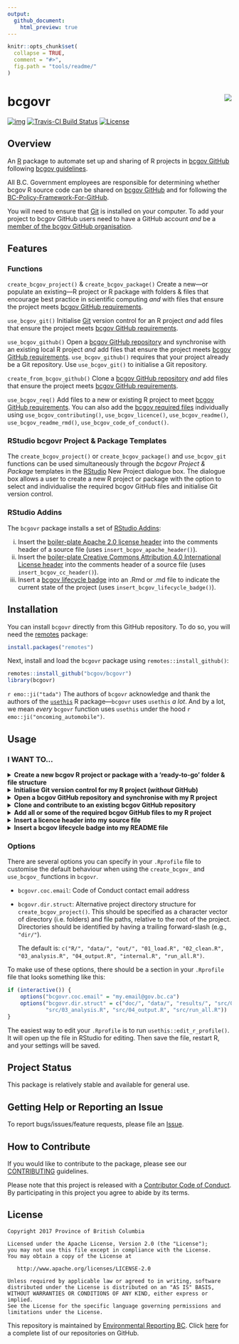 ```yaml
---
output:
  github_document:
    html_preview: true
---
```


<!-- README.md is generated from README.Rmd. Please edit README.Rmd (this file) -->

```r
knitr::opts_chunk$set(
  collapse = TRUE,
  comment = "#>",
  fig.path = "tools/readme/"
)

```

# bcgovr <img src="tools/readme/logo.png" align="right" />
[![img](https://img.shields.io/badge/Lifecycle-Stable-97ca00)](https://github.com/bcgov/repomountie/blob/8b2ebdc9756819625a56f7a426c29f99b777ab1d/doc/state-badges.md)
[![Travis-CI Build Status](https://travis-ci.org/bcgov/bcgovr.svg?branch=master)](https://travis-ci.org/bcgov/bcgovr)
[![License](https://img.shields.io/badge/License-Apache%202.0-blue.svg)](https://opensource.org/licenses/Apache-2.0)


## Overview

An [R](http://r-project.org) package to automate set up and sharing of R projects in [bcgov GitHub](https://github.com/bcgov) following [bcgov guidelines](https://github.com/bcgov/BC-Policy-Framework-For-GitHub).

All B.C. Government employees are responsible for determining whether bcgov R source code can be shared on [bcgov GitHub](https://github.com/bcgov) and for following the [BC-Policy-Framework-For-GitHub](https://github.com/bcgov/BC-Policy-Framework-For-GitHub).

You will need to ensure that [Git](https://git-scm.com/) is installed on your computer. To add your project to bcgov GitHub users need to have a GitHub account _and_ be a [member of the bcgov GitHub organisation](https://github.com/bcgov/BC-Policy-Framework-For-GitHub/blob/master/BC-Gov-Org-HowTo/Cheatsheet.md). 

## Features

### Functions

`create_bcgov_project()` & `create_bcgov_package()` Create a new&mdash;or populate an existing&mdash;R project or R package with folders & files that encourage best practice in scientific computing _and_ with files that ensure the project meets [bcgov GitHub requirements](https://github.com/bcgov/BC-Policy-Framework-For-GitHub/blob/master/BC-Gov-Org-HowTo/Cheatsheet.md).

`use_bcgov_git()` Initialise [Git](https://git-scm.com/) version control for an R project _and_ add files that ensure the project meets [bcgov GitHub requirements](https://github.com/bcgov/BC-Policy-Framework-For-GitHub/blob/master/BC-Gov-Org-HowTo/Cheatsheet.md).

`use_bcgov_github()` Open a [bcgov GitHub repository](https://github.com/bcgov) and synchronise with an existing local R project _and_ add files that ensure the project meets [bcgov GitHub requirements](https://github.com/bcgov/BC-Policy-Framework-For-GitHub/blob/master/BC-Gov-Org-HowTo/Cheatsheet.md). `use_bcgov_github()` requires that your project already be a Git repository. Use `use_bcgov_git()` to initialise a Git repository.

`create_from_bcgov_github()`  Clone a [bcgov GitHub repository](https://github.com/bcgov) _and_ add files that ensure the project meets [bcgov GitHub requirements](https://github.com/bcgov/BC-Policy-Framework-For-GitHub/blob/master/BC-Gov-Org-HowTo/Cheatsheet.md).

`use_bcgov_req()` Add files to a new or existing R project to meet [bcgov GitHub requirements](https://github.com/bcgov/BC-Policy-Framework-For-GitHub/blob/master/BC-Gov-Org-HowTo/Cheatsheet.md). You can also add the [bcgov required files](https://github.com/bcgov/BC-Policy-Framework-For-GitHub/blob/master/BC-Gov-Org-HowTo/Cheatsheet.md) individually using `use_bcgov_contributing()`, `use_bcgov_licence()`, `use_bcgov_readme()`, `use_bcgov_readme_rmd()`, `use_bcgov_code_of_conduct()`.


### RStudio bcgovr Project & Package Templates

The `create_bcgov_project()` or `create_bcgov_package()` and `use_bcgov_git` functions can be used simultaneously through the *bcgovr Project & Package* templates in the [RStudio](https://www.rstudio.com/) New Project dialogue box. The dialogue box allows a user to create a new R project or package with the option to select and individualise the required bcgov GitHub files and initialise Git version control.


### RStudio Addins

The `bcgovr` package installs a set of [RStudio Addins](https://rstudio.github.io/rstudioaddins/):

(i) Insert the [boiler-plate Apache 2.0 license header](https://github.com/bcgov/BC-Policy-Framework-For-GitHub/blob/master/BC-Open-Source-Development-Employee-Guide/Licenses.md) into the comments header of a source file (uses `insert_bcgov_apache_header()`).
(ii) Insert the [boiler-plate Creative Commons Attribution 4.0 International License header](https://github.com/bcgov/BC-Policy-Framework-For-GitHub/blob/master/BC-Open-Source-Development-Employee-Guide/Licenses.md) into the comments header of a source file (uses `insert_bcgov_cc_header()`).
(iii) Insert a [bcgov lifecycle badge](https://github.com/bcgov/repomountie/blob/8b2ebdc9756819625a56f7a426c29f99b777ab1d/doc/state-badges.md) into an .Rmd or .md file to indicate the current state of the project (uses `insert_bcgov_lifecycle_badge()`).


## Installation 

You can install `bcgovr` directly from this GitHub repository. To do so, you will need the [remotes](https://cran.r-project.org/package=remotes) package:

```r
install.packages("remotes")
```

Next, install and load the `bcgovr` package using `remotes::install_github()`:

```r
remotes::install_github("bcgov/bcgovr")
library(bcgovr)
```

`r emo::ji("tada")` The authors of `bcgovr` acknowledge and thank the authors of the [`usethis`](https://cran.r-project.org/package=usethis) R package&mdash;`bcgovr` uses `usethis` _a lot_. And by a lot, we mean _every_ `bcgovr` function uses `usethis` under the hood `r emo::ji("oncoming_automobile")`.


## Usage

### I WANT TO...

<details><summary><strong>Create a new bcgov R project or package with a 'ready-to-go' folder & file structure</strong></summary>

<br />

Create and open&mdash;or populate&mdash;a local R project using `bcgovr::create_bcgov_project()`. Be sure to either specify your local directory using the `path` argument, or `setwd("C:/my-new-project")` before running `create_bcgov_project()`. The template `bcgovr` folders and files and required bcgov GitHub files will be created in the new directory. For using different project templates, see the [Options](#options) section below. Type `?create_bcgov_project` in the R console for help.

```r
create_bcgov_project(path = "C:/my-new-project", coc_email = "my.email@gov.bc.ca") 
```

```
C:/my-new-project
├── 01_load.R
├── 02_clean.R
├── 03_analysis.R
├── 04_output.R
├── CODE_OF_CONDUCT.md
├── CONTRIBUTING.md
├── LICENSE
├── R
├── README.Rmd
├── data
├── my-new-project.Rproj
├── out
└── run_all.R
```


The `create_bcgov_package()` function is used the same way as `create_bcgov_project()` but will create all the folders & files to get started on creating an R package. Type `?create_bcgov_package` in the R console for help. The [R packages](http://r-pkgs.had.co.nz/) book by Hadley Wickham is a very useful resource if you are looking to create R packages.

```r
create_bcgov_package(path = "C:/mynewrpackage", coc_email = "my.email@gov.bc.ca") 
```

```
C:/mynewrpackage
├── CODE_OF_CONDUCT.md
├── CONTRIBUTING.md
├── DESCRIPTION
├── LICENSE
├── NAMESPACE
├── NEWS.md
├── R
├── README.Rmd
├── man
├── mynewrpackage.Rproj
└── vignettes
    └── mynewrpackage.Rmd
```

Users can also use the *bcgovr Project & Package* templates in the [RStudio](https://www.rstudio.com/) New Project dialogue box to create a new R project or package. The dialogue box provides the option to select and individualise the required bcgov GitHub files and initialise Git version control.

```r
knitr::include_graphics("tools/readme/proj_template1.png") 
knitr::include_graphics("tools/readme/proj_template2.png") 
knitr::include_graphics("tools/readme/proj_template3.png") 
```

<br />

</details>



<details><summary><strong>Initialise Git version control for my R project (<i>without</i> GitHub)</strong></summary>

<br />

Put your local R project under version control by initialising a [Git](https://git-scm.com/) repository using `use_bcgov_git()`&mdash;this automatically completes staging and committing of the initial folders & files inside the project. The `use_bcgov_git()` function also ensures the project has the required bcgov GitHub files. Type `?use_bcgov_git` in the R console for help.

```r
use_bcgov_git(coc_email = "my.email@gov.bc.ca") 
```

<br />

</details>



<details><summary><strong>Open a bcgov GitHub repository and synchronise with my R project</strong></summary>

<br />

Share your R project on [bcgov GitHub](https://github.com/bcgov) using `use_bcgov_github()`. This requires that your project already be a Git repository&mdash;use `use_bcgov_git()` to initialise a Git repository if necessary. The `use_bcgov_github()` function creates a repository on bcgov GitHub and adds and synchronises your local project with the newly created bcgov GitHub origin. The `use_bcgov_github()` function also ensures the project has the required bcgov GitHub files. Type `?use_bcgov_github` in the R console for help.

```r
use_bcgov_github(organisation = "bcgov", coc_email = "my.email@gov.bc.ca") 
```

<br />

</details>



<details><summary><strong>Clone and contribute to an existing bcgov GitHub repository</strong></summary>

<br />

Create a new local Git repository with a project or repository cloned from bcgov GitHub using `create_from_bcgov_github()`. The `create_from_bcgov_github()` function also ensures the project has the required bcgov GitHub files. Type `?create_from_bcgov_github` in the R console for help.

```r
create_from_bcgov_github(repo = "bcgov/bcgovr", destdir = "C:/my_directory") 
```

<br />

</details>



<details><summary><strong>Add all or some of the required bcgov GitHub files to my R project</strong></summary>

<br />

Add the [required bcgov GitHub](https://github.com/bcgov/BC-Policy-Framework-For-GitHub/blob/master/BC-Gov-Org-HowTo/Cheatsheet.md) files&mdash;a LICENCE, a README, a CODE OF CONDUCT and a CONTRIBUTING file&mdash;to any new or existing bcgov R project or package using `use_bcgov_req()`. Type `?use_bcgov_req` in the R console for help.

You can use the `licence`, `coc_email` & `rmarkdown` arguments to change the default Apache 2.0 License, add your contact details to the Code of Conduct, or decline a README.Rmd file&mdash;maybe you only want a README.md for the project?

```r
use_bcgov_req(licence = "cc-by", rmarkdown = FALSE, coc_email = "my.email@gov.bc.ca")
```

You can also add the individual required files as needed using:

```r
use_bcgov_licence()
use_bcgov_readme()
use_bcgov_contributing()
use_bcgov_code_of_conduct(coc_email = "my.email@gov.bc.ca")
```

<br />

</details>



<details><summary><strong>Insert a licence header into my source file</strong></summary>

<br />

Need to add that Apache 2.0 or Creative Commons License header to a source file? Just click-click:

![](tools/readme/bcgovr_addin_licence.gif)

You can also use `insert_bcgov_apache_header()` or `insert_bcgov_cc_header()`.

<br />

</details>



<details><summary><strong>Insert a bcgov lifecycle badge into my README file</strong></summary>

<br />

Want to add a lifecycle badge to your README file to indicate the current state of the project? Just click-click-click-click:

![](tools/readme/bcgovr_addin_badge.gif)

You can also use `insert_bcgov_lifecycle_badge("experimental")`. Type `?insert_bcgov_lifecycle_badge` in the R console for the list of badge options and other help.

</details>


### Options

There are several options you can specify in your `.Rprofile` file to customise the default behaviour when using the `create_bcgov_` and `use_bcgov_` functions in `bcgovr`.

* `bcgovr.coc.email`: Code of Conduct contact email address
* `bcgovr.dir.struct`: Alternative project directory structure for `create_bcgov_project()`. This should be specified as a character vector of directory (i.e. folders) and file paths, relative to the root of the project.  Directories should be identified by having a trailing forward-slash (e.g., `"dir/"`).
    
    The default is: `c("R/", "data/", "out/", "01_load.R", "02_clean.R", "03_analysis.R", "04_output.R", "internal.R", "run_all.R")`.

To make use of these options, there should be a section in your `.Rprofile` file that looks something like this:

```r
if (interactive()) {
    options("bcgovr.coc.email" = "my.email@gov.bc.ca")
    options("bcgovr.dir.struct" = c("doc/", "data/", "results/", "src/01_load.R", "src/02_clean.R",
            "src/03_analysis.R", "src/04_output.R", "src/run_all.R"))
}
```

The easiest way to edit your `.Rprofile` is to run `usethis::edit_r_profile()`. It will open 
up the file in RStudio for editing. Then save the file, restart R, and your settings 
will be saved.

## Project Status

This package is relatively stable and available for general use.

## Getting Help or Reporting an Issue

To report bugs/issues/feature requests, please file an [Issue](https://github.com/bcgov/bcgovr/issues/).


## How to Contribute

If you would like to contribute to the package, please see our 
[CONTRIBUTING](CONTRIBUTING.md) guidelines.

Please note that this project is released with a [Contributor Code of Conduct](CODE_OF_CONDUCT.md). By participating in this project you agree to abide by its terms.


## License

    Copyright 2017 Province of British Columbia

    Licensed under the Apache License, Version 2.0 (the "License");
    you may not use this file except in compliance with the License.
    You may obtain a copy of the License at 

       http://www.apache.org/licenses/LICENSE-2.0

    Unless required by applicable law or agreed to in writing, software
    distributed under the License is distributed on an "AS IS" BASIS,
    WITHOUT WARRANTIES OR CONDITIONS OF ANY KIND, either express or implied.
    See the License for the specific language governing permissions and
    limitations under the License.


This repository is maintained by [Environmental Reporting BC](http://www2.gov.bc.ca/gov/content?id=FF80E0B985F245CEA62808414D78C41B). Click [here](https://github.com/bcgov/EnvReportBC-RepoList) for a complete list of our repositories on GitHub.
